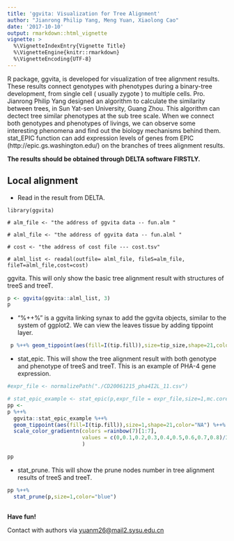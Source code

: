 ```yaml
---
title: 'ggvita: Visualization for Tree Alignment'
author: "Jianrong Philip Yang, Meng Yuan, Xiaolong Cao"
date: '2017-10-10'
output: rmarkdown::html_vignette
vignette: >
  %\VignetteIndexEntry{Vignette Title}
  %\VignetteEngine{knitr::rmarkdown}
  %\VignetteEncoding{UTF-8}
---
```


R package, ggvita, is developed for visualization of tree alignment results. These results connect genotypes with phenotypes during a binary-tree development, from single cell ( usually zygote ) to multiple cells. Pro. Jianrong Philip Yang designed an algorithm to calculate the similarity between trees, in Sun Yat-sen University, Guang Zhou. This algorithm can dectect tree similar phenotypes at the sub tree scale. When we connect both genotypes and phenotypes of livings, we can observe some interesting phenomena and find out the biology mechanisms behind them. stat_EPIC function can add expression levels of genes from EPIC (http://epic.gs.washington.edu/) on the branches of trees alignment results.


**The results should be obtained through DELTA software FIRSTLY.**

## Local alignment 

* Read in the result from DELTA. 
```
library(ggvita)

# alm_file <- "the address of ggvita data -- fun.alm "

# alml_file <- "the address of ggvita data -- fun.alml "

# cost <- "the address of cost file --- cost.tsv"

# alml_list <- readal(outfile= alml_file, fileS=alm_file, fileT=alml_file,cost=cost)

```
ggvita. This will only show the basic tree alignment result with structures of treeS and treeT.

```r
p <- ggvita(ggvita::alml_list, 3)
p
```

*  "%++%" is a ggvita linking synax to add the ggvita objects, similar to the system of ggplot2. We can view the leaves tissue by adding tippoint layer.

```r
 p %++% geom_tippoint(aes(fill=I(tip.fill)),size=tip_size,shape=21,color="NA")

```

* stat_epic. This will show the tree alignment result with both genotype and phenotype of treeS and treeT.
This is an example of PHA-4 gene expression.

```r

#expr_file <- normalizePath("./CD20061215_pha4I2L_11.csv")

# stat_epic_example <- stat_epic(p,expr_file = expr_file,size=1,mc.cores = 1) (Use ggvita::stat_epic_example to show.)
pp <- 
p %++%  
  ggvita::stat_epic_example %++% 
  geom_tippoint(aes(fill=I(tip.fill)),size=1,shape=21,color="NA") %++% 
  scale_color_gradientn(colors =rainbow(7)[1:7],
                        values = c(0,0.1,0.2,0.3,0.4,0.5,0.6,0.7,0.8)/3
                        )

pp


```



* stat_prune. This will show the prune nodes number in tree alignment results of treeS and treeT.

```r

pp %++%
  stat_prune(p,size=1,color="blue")
  
```




**Have fun!**  


Contact with authors via [yuanm26@mail2.sysu.edu.cn](yuanm26@mail2.sysu.edu.cn)

